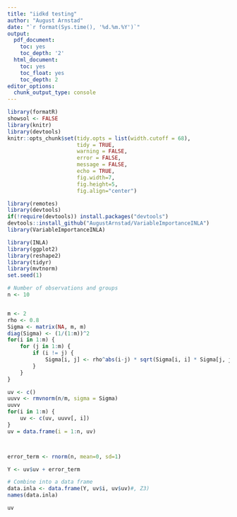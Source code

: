 ```yaml
---
title: "iidkd testing"
author: "August Arnstad"
date: "`r format(Sys.time(), '%d.%m.%Y')`"
output:
  pdf_document:
    toc: yes
    toc_depth: '2'
  html_document:
    toc: yes
    toc_float: yes
    toc_depth: 2
editor_options: 
  chunk_output_type: console
---
```


```r
library(formatR)
showsol <- FALSE
library(knitr)
library(devtools)
knitr::opts_chunk$set(tidy.opts = list(width.cutoff = 68), 
                      tidy = TRUE, 
                      warning = FALSE, 
                      error = FALSE, 
                      message = FALSE, 
                      echo = TRUE, 
                      fig.width=7, 
                      fig.height=5, 
                      fig.align="center")

library(remotes)
library(devtools)
if(!require(devtools)) install.packages("devtools")
devtools::install_github("AugustArnstad/VariableImportanceINLA")
library(VariableImportanceINLA)
```

```r
library(INLA)
library(ggplot2)
library(reshape2)
library(tidyr)
library(mvtnorm)
set.seed(1)

# Number of observations and groups
n <- 10


m <- 2
rho <- 0.8
Sigma <- matrix(NA, m, m)
diag(Sigma) <- (1/(1:m))^2
for(i in 1:m) {
    for (j in 1:m) {
        if (i != j) {
            Sigma[i, j] <- rho^abs(i-j) * sqrt(Sigma[i, i] * Sigma[j, j])
        }
    } 
}

uv <- c()
uuvv <- rmvnorm(n/m, sigma = Sigma)
uuvv
for(i in 1:m) {
    uv <- c(uv, uuvv[, i])
}
uv = data.frame(i = 1:n, uv)



error_term <- rnorm(n, mean=0, sd=1)

Y <- uv$uv + error_term 

# Combine into a data frame
data.inla <- data.frame(Y, uv$i, uv$uv)#, Z3)
names(data.inla)

uv
```

